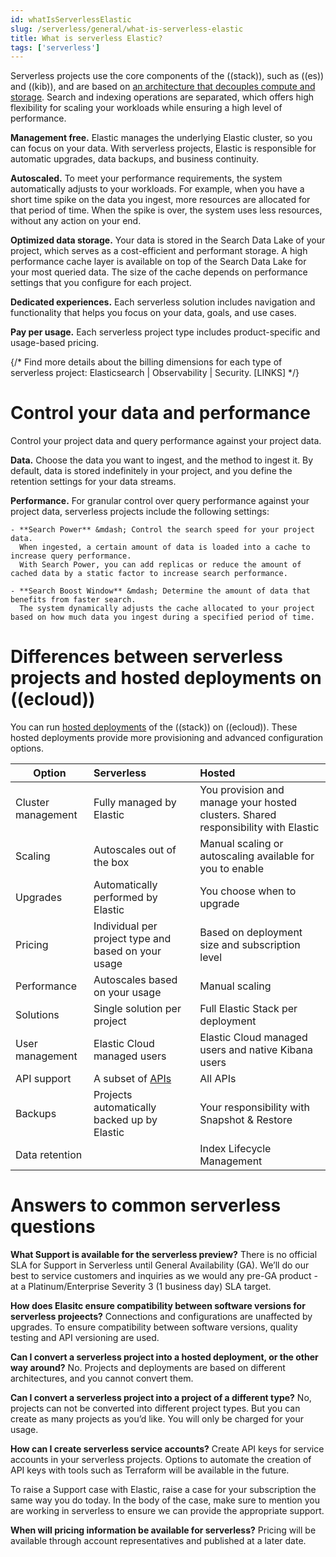 ```yaml
---
id: whatIsServerlessElastic
slug: /serverless/general/what-is-serverless-elastic
title: What is serverless Elastic?
tags: ['serverless']
---
```


Serverless projects use the core components of the ((stack)), such as ((es)) and ((kib)), and are based on [an architecture that 
decouples compute and storage](https://www.elastic.co/blog/elastic-serverless-architecture). Search and indexing operations are separated, which offers high flexibility for scaling your workloads while ensuring 
a high level of performance.

**Management free.** Elastic manages the underlying Elastic cluster, so you can focus on your data. With serverless projects, Elastic is responsible for automatic upgrades, data backups, 
and business continuity.

**Autoscaled.** To meet your performance requirements, the system automatically adjusts to your workloads. For example, when you have a short time spike on the 
data you ingest, more resources are allocated for that period of time. When the spike is over, the system uses less resources, without any action 
on your end.

**Optimized data storage.** Your data is stored in the Search Data Lake of your project, which serves as a cost-efficient and performant storage. 
A high performance cache layer is available on top of the Search Data Lake for your most queried data. The size of the cache depends on performance settings 
that you configure for each project.

**Dedicated experiences.** Each serverless solution includes navigation and functionality that helps you focus on your data, goals, and use cases.

**Pay per usage.** Each serverless project type includes product-specific and usage-based pricing.

<DocCallOut title="Elastic serverless products are currently in preview. You will not be charged for usage for serverless projects during this preview. Detailed pricing information will be made available in the near future." />

{/* Find more details about the billing dimensions for each type of serverless project: Elasticsearch | Observability | Security. [LINKS] */}

# Control your data and performance 

Control your project data and query performance against your project data.  

**Data.** Choose the data you want to ingest, and the method to ingest it. By default, data is stored indefinitely in your project, 
and you define the retention settings for your data streams.

**Performance.** For granular control over query performance against your project data, serverless projects include the following settings:

<DocCallOut title="Some or all of these settings may not be available for all types of serverless projects." />

    - **Search Power** &mdash; Control the search speed for your project data.
      When ingested, a certain amount of data is loaded into a cache to increase query performance. 
      With Search Power, you can add replicas or reduce the amount of cached data by a static factor to increase search performance.

    - **Search Boost Window** &mdash; Determine the amount of data that benefits from faster search.
      The system dynamically adjusts the cache allocated to your project based on how much data you ingest during a specified period of time.

# Differences between serverless projects and hosted deployments on ((ecloud))

You can run [hosted deployments](https://www.elastic.co/guide/en/cloud/current/ec-getting-started.html) of the ((stack)) on ((ecloud)). These hosted deployments provide more provisioning and advanced configuration options.

| Option             | Serverless                                                | Hosted                                                                            |
|--------------------|:----------------------------------------------------------|:----------------------------------------------------------------------------------|
| Cluster management | Fully managed by Elastic                                  | You provision and manage your hosted clusters. Shared responsibility with Elastic |
| Scaling            | Autoscales out of the box                                 | Manual scaling or autoscaling available for you to enable                         |
| Upgrades           | Automatically performed by Elastic                        | You choose when to upgrade                                                        |
| Pricing            | Individual per project type and based on your usage       | Based on deployment size and subscription level                                   |
| Performance        | Autoscales based on your usage                            | Manual scaling                                                                    |
| Solutions          | Single solution per project                               | Full Elastic Stack per deployment                                                 |
| User management    | Elastic Cloud managed users                               | Elastic Cloud managed users and native Kibana users                               |
| API support        | A subset of [APIs](https://docs.elastic.co/api-reference) | All APIs                                                                          |
| Backups            | Projects automatically backed up by Elastic               | Your responsibility with Snapshot & Restore                                       |
| Data retention     |                                                           | Index Lifecycle Management                                                        |



# Answers to common serverless questions

**What Support is available for the serverless preview?**
There is no official SLA for Support in Serverless until General Availability (GA). We’ll do our best to service customers and inquiries as we would any pre-GA product - at a Platinum/Enterprise Severity 3 (1 business day) SLA target.

**How does Elasitc ensure compatibility between software versions for serverless projeects?**
Connections and configurations are unaffected by upgrades. To ensure compatibility between software versions, quality testing and API versioning are used.

**Can I convert a serverless project into a hosted deployment, or the other way around?**
No. Projects and deployments are based on different architectures, and you cannot convert them. 

**Can I convert a serverless project into a project of a different type?**
No, projects can not be converted into different project types. But you can create as many projects as you’d like. You will only be charged for your usage.


**How can I create serverless service accounts?**
Create API keys for service accounts in your serverless projects. Options to automate the creation of API keys with tools such as Terraform will be available in the future. 

To raise a Support case with Elastic, raise a case for your subscription the same way you do today. In the body of the case, make sure to mention you are working in serverless to ensure we can provide the appropriate support. 

**When will pricing information be available for serverless?**
Pricing will be available through account representatives and published at a later date.
